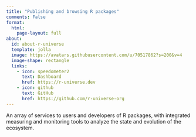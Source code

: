 ```yaml
---
title: "Publishing and browsing R packages"
comments: False
format:
  html:
    page-layout: full
about:
  id: about-r-universe
  template: jolla
  image: https://avatars.githubusercontent.com/u/70517862?s=200&v=4
  image-shape: rectangle
  links:
    - icon: speedometer2
      text: Dashboard
      href: https://r-universe.dev
    - icon: github
      text: GitHub
      href: https://github.com/r-universe-org
---
```


:::{#about-rdbi}
An array of services to users and developers of R packages, with integrated measuring and monitoring tools to analyze the state and evolution of the ecosystem.
:::
